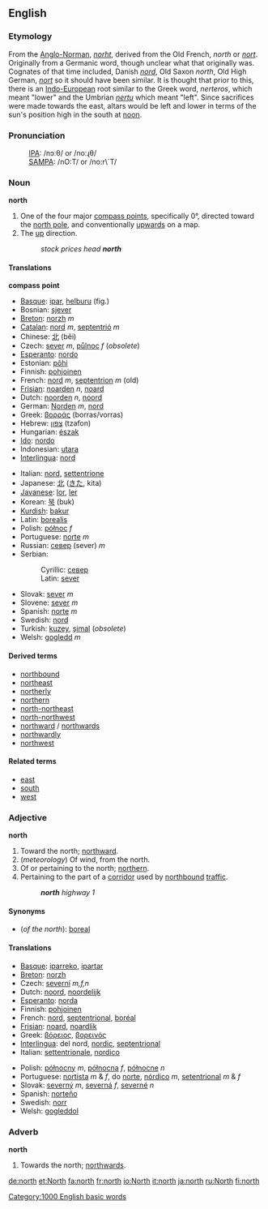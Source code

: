 ==English==
===Etymology===
From the [[Anglo-Norman]], ''[[norht]]'', derived from the Old French, ''north'' or ''[[nort]]''. Originally from a Germanic word, though unclear what that originally was. Cognates of that time included, Danish ''[[nord]]'', Old Saxon ''north'', Old High German, ''[[nort]]'' so it should have been similar. It is thought that prior to this, there is an [[Indo-European]] root similar to the Greek word, ''nerteros'', which meant "lower" and the Umbrian ''[[nertu]]'' which meant "left". Since sacrifices were made towards the east, altars would be left and lower in terms of the sun's position high in the south at [[noon]].

===Pronunciation===
:[[International Phonetic Alphabet|IPA]]: /nɔːθ/ or /noːɻθ/
:[[SAMPA]]: /nO:T/ or /no:r\`T/

===Noun===
'''north'''

# One of the four major [[compass point]]s, specifically 0°, directed toward the [[north pole]], and conventionally [[upwards]] on a map.
# The [[up]] direction.
#:''stock prices head '''north'''''

====Translations====

'''compass point'''
{{top}}
*[[Basque]]: [[ipar]], [[helburu]] (fig.)
*Bosnian: [[sjever#Bosnian|sjever]] {{m}}
*[[Breton]]: [[norzh]] ''m''
*[[Catalan]]: [[nord]] ''m'', [[septentrió]] ''m''
*Chinese: [[北]] (běi)
*Czech: [[sever#Czech|sever]] ''m'', [[půlnoc]] ''f'' (''obsolete'')
*[[Esperanto]]: [[nordo]]
*Estonian: [[põhi]]
*Finnish: [[pohjoinen]]
*French: [[nord]] ''m'', [[septentrion]] ''m'' (old)
*[[Frisian]]: [[noarden]] ''n'', [[noard]]
*Dutch: [[noorden]] ''n'', [[noord]]
*German: [[Norden]] ''m'', [[nord]]
*Greek: [[βορράς]] (borras/vorras)
*Hebrew: [[צפון]] (tzafon)
*Hungarian: [[észak]]
*[[Ido]]: [[nordo]]
*Indonesian: [[utara]]
*[[Interlingua]]: [[nord]]
{{mid}}
*Italian: [[nord]], [[settentrione]]
*Japanese: [[北]] ([[きた]], kita)
*[[Javanese]]: [[lor]], [[ler]]
*Korean: [[북]] (buk)
*[[Kurdish]]: [[bakur]]
*Latin: [[borealis]]
*Polish: [[północ]] ''f''
*Portuguese: [[norte]] ''m''
*Russian: [[север]] (sever) ''m''
*Serbian:
*:Cyrillic: [[север#Serbian|север]] {{m}}
*:Latin: [[sever#Serbian|sever]] {{m}}
*Slovak: [[sever#Slovak|sever]] ''m''
*Slovene: [[sever]] ''m''
*Spanish: [[norte]] ''m''
*Swedish: [[nord]]
*Turkish: [[kuzey]], [[şimal]] (''obsolete'')
*Welsh: [[gogledd]] ''m''
{{bottom}}

====Derived terms====
*[[northbound]]
*[[northeast]]
*[[northerly]]
*[[northern]]
*[[north-northeast]]
*[[north-northwest]]
*[[northward]] / [[northwards]]
*[[northwardly]]
*[[northwest]]

====Related terms====
*[[east]]
*[[south]]
*[[west]]

===Adjective===
'''north'''

# Toward the north; [[northward]].
# (''meteorology'') Of wind, from the north.
# Of or pertaining to the north; [[northern]].
# Pertaining to the part of a [[corridor]] used by [[northbound]] [[traffic]].
#:'''''north''' highway 1''

====Synonyms====
*(''of the north''): [[boreal]]

====Translations====
{{top}}
*[[Basque]]: [[iparreko]], [[ipartar]]
*[[Breton]]: [[norzh]]
*Czech: [[severní]] ''m,f,n''
*Dutch: [[noord]], [[noordelijk]]
*[[Esperanto]]: [[norda]]
*Finnish: [[pohjoinen]]
*French: [[nord]], [[septentrional]], [[boréal]]
*[[Frisian]]: [[noard]], [[noardlik]]
*Greek: [[βόρειος]], [[βορεινός]]
*[[Interlingua]]: del nord, [[nordic]], [[septentrional]]
*Italian: [[settentrionale]], [[nordico]]
{{mid}}
*Polish: [[północny]] ''m'', [[północna]] ''f'', [[północne]] ''n''
*Portuguese: [[nortista]] ''m'' & ''f'', do [[norte]], [[nórdico]] ''m'', [[setentrional]] ''m'' & ''f''
*Slovak: [[severný]] ''m'', [[severná]] ''f'', [[severné]] ''n''
*Spanish: [[norteño]]
*Swedish: [[norr]]
*Welsh: [[gogleddol]]
{{bottom}}

===Adverb===
'''north'''

# Towards the north; [[northwards]].

[[Category:1000 English basic words]]
[[de:north]]
[[et:North]]
[[fa:north]]
[[fr:north]]
[[io:North]]
[[it:north]]
[[ja:north]]
[[ru:North]]
[[fi:north]]
